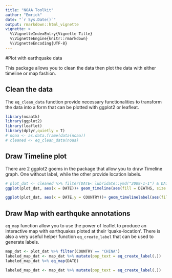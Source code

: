 ```yaml
---
title: "NOAA Toolkit"
author: "Emrick"
date: "`r Sys.Date()`"
output: rmarkdown::html_vignette
vignette: >
  %\VignetteIndexEntry{Vignette Title}
  %\VignetteEngine{knitr::rmarkdown}
  %\VignetteEncoding{UTF-8}
---
```


#Plot with earthquake data

This package allows you to clean the data then plot the data with either timeline or map fashion.

## Clean the data

The `eq_clean_data` function provide necessary functionalities to transform the data into a form that can be plotted with ggplot2 or leafleat.

```r
library(noaatk)
library(ggplot2)
library(leaflet)
library(dplyr,quietly = T)
# noaa <- as.data.frame(data(noaa))
# cleaned <- eq_clean_data(noaa)
```

## Draw Timeline plot

There are 2 ggplot2 goems in the package that allow you to draw Timeline graph. One without label, while the other provide location labels.

```r
# plot_dat <- cleaned %>% filter(DATE< lubridate::ymd("2009-1-1") & DATE > lubridate::ymd("2005-1-1")) %>% filter(COUNTRY %in% c("CHINA", "JAPAN", "USA"))
ggplot(plot_dat, aes(x = DATE))+ geom_timeline(aes(fill = DEATHS, size = EQ_MAG_MS)) + theme_bw()
```
```r
ggplot(plot_dat, aes(x = DATE,y = COUNTRY))+ geom_timelinelabel(aes(fill = DEATHS, size = EQ_MAG_MS, loc = LOCATION_NAME_)) + theme_bw()
```

## Draw Map with earthquke annotations

`eq_map` function allow you to use the power of leaflet to produce an interactive map with earthquakes ploted at their 'quake-location'. There is also a very useful helper function `eq_create_label` that can be used to generate labels. 

```r
map_dat <- plot_dat %>% filter(COUNTRY == "CHINA")
labeled_map_dat <- map_dat %>% mutate(pop_text = eq_create_label(.))
labeled_map_dat %>% eq_map(DATE)
```

```r
labeled_map_dat <- map_dat %>% mutate(pop_text = eq_create_label(.))
```


